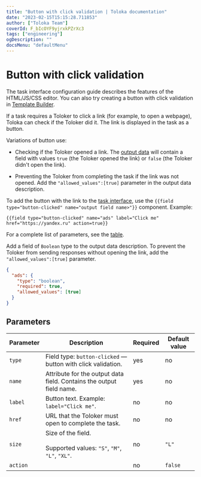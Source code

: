 ```yaml
---
title: "Button with click validation | Toloka documentation"
date: "2023-02-15T15:15:28.711853"
author: ["Toloka Team"]
coverId: F_bIcOYF9yjrxkPZrXc3
tags: ["engineering"]
ogDescription: ""
docsMenu: "defaultMenu"
---
```



# Button with click validation

<Note mode="note" title="Note">

The task interface configuration guide describes the features of the HTML/JS/CSS editor. You can also try creating a button with click validation in [Template Builder](/docs/template-builder/operations/internet-search#action.open-link).

</Note>

If a task requires a Toloker to click a link (for example, to open a webpage), Toloka can check if the Toloker did it. The link is displayed in the task as a button.

Variations of button use:

- Checking if the Toloker opened a link. The [output data](/docs/glossary#input-output-data) will contain a field with values `true` (the Toloker opened the link) or `false` (the Toloker didn't open the link).

- Preventing the Toloker from completing the task if the link was not opened. Add the `"allowed_values":[true]` parameter in the output data description.

To add the button with the link to the [task interface](/docs/glossary#task-interface), use the `{{field type="button-clicked" name="output field name>"}}` component. Example:

```plaintext
{{field type="button-clicked" name="ads" label="Click me" href="https://yandex.ru" action=true}}
```

For a complete list of parameters, see the [table](#parameters).

Add a field of `Boolean` type to the output data description. To prevent the Toloker from sending responses without opening the link, add the `"allowed_values":[true]` parameter.

```json
{
  "ads": {
    "type": "boolean",
    "required": true,
    "allowed_values": [true]
  }
}
```

## Parameters

**Parameter**|**Description**|**Required**|**Default value**
----- | ----- | ----- | -----
`type`| Field type: `button-clicked` — button with click validation. | yes | no
`name`| Attribute for the output data field. Contains the output field name. | yes | no
`label`| Button text. Example: `label="Click me"`. | no | no
`href`| URL that the Toloker must open to complete the task. | no | no
`size`| Size of the field.<br/><br/>Supported values: `"S"`, `"M"`, `"L"`, `"XL"`. | no | `"L"`
`action`| <ButtonLinkTable1/>| no | `false`

<ContactGuideSupport/>
